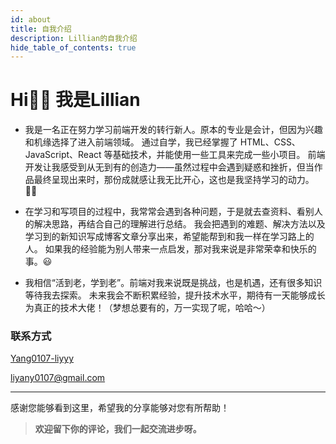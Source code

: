 ```yaml
---
id: about
title: 自我介绍
description: Lillian的自我介绍
hide_table_of_contents: true
---
```



# Hi🖐🏻 我是Lillian

- 我是一名正在努力学习前端开发的转行新人。原本的专业是会计，但因为兴趣和机缘选择了进入前端领域。
通过自学，我已经掌握了 HTML、CSS、JavaScript、React 等基础技术，并能使用一些工具来完成一些小项目。
前端开发让我感受到从无到有的创造力——虽然过程中会遇到疑惑和挫折，但当作品最终呈现出来时，那份成就感让我无比开心，这也是我坚持学习的动力。💪🏻

- 在学习和写项目的过程中，我常常会遇到各种问题，于是就去查资料、看别人的解决思路，再结合自己的理解进行总结。
我会把遇到的难题、解决方法以及学习到的新知识写成博客文章分享出来，希望能帮到和我一样在学习路上的人。
如果我的经验能为别人带来一点启发，那对我来说是非常荣幸和快乐的事。😃

- 我相信“活到老，学到老”。前端对我来说既是挑战，也是机遇，还有很多知识等待我去探索。
未来我会不断积累经验，提升技术水平，期待有一天能够成长为真正的技术大佬！（梦想总要有的，万一实现了呢，哈哈～）

### 联系方式

<p style={{ display: 'flex', 'align-items': 'center', gap: '0.5rem' }}>
  <Icon icon="ri:github-line" width="20" heigth="20" />
  <a href={social.github.href} target="_blank">Yang0107-liyyy</a>
</p>

<p style={{ display: 'flex', 'align-items': 'center', gap: '0.5rem' }}>
  <Icon icon="ri:mail-open-line" width="20" heigth="20" />
  <a href={social.email.href} target="_blank">liyany0107@gmail.com</a>
</p>

---

感谢您能够看到这里，希望我的分享能够对您有所帮助！

> **欢迎留下你的评论，我们一起交流进步呀。**

<Comment />



